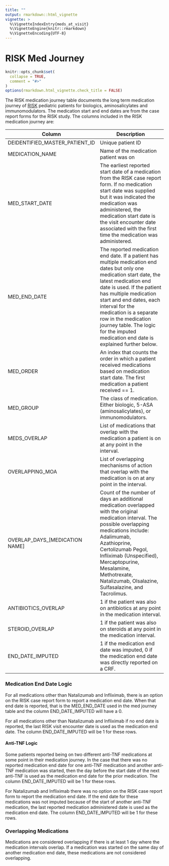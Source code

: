 ```yaml
---
title: ""
output: rmarkdown::html_vignette
vignette: >
  %\VignetteIndexEntry{meds_at_visit}
  %\VignetteEngine{knitr::rmarkdown}
  %\VignetteEncoding{UTF-8}
---
```


# RISK Med Journey

```r
knitr::opts_chunk$set(
  collapse = TRUE,
  comment = "#>"
)
options(rmarkdown.html_vignette.check_title = FALSE)
```

The RISK medication journey table documents the long term medication journey of [RISK](https://www.crohnscolitisfoundation.org/research/current-research-initiatives/pediatric-risk-stratification) pediatric patients for biologics, aminosalicylates and immunomodulators. The medication start and end dates are from the case report forms for the RISK study. The columns included in the RISK medication journey are:

| Column                          | Description                                                                                                                                                                                                                                                                                                                                                                             |
|--------------------|----------------------------------------------------|
| DEIDENTIFIED_MASTER_PATIENT_ID  | Unique patient ID                                                                                                                                                                                                                                                                                                                                                                       |
| MEDICATION_NAME                 | Name of the medication patient was on                                                                                                                                                                                                                                                                                                                                                   |
| MED_START_DATE                  | The earliest reported start date of a medication from the RISK case report form. If no medication start date was supplied but it was indicated the medication was administered, the medication start date is the visit encounter date associated with the first time the medication was administered.                                                                                   |
| MED_END_DATE                    | The reported medication end date. If a patient has multiple medication end dates but only one medication start date, the latest medication end date is used. If the patient has multiple medication start and end dates, each interval for the medication is a separate row in the medication journey table. The logic for the imputed medication end date is explained further below.  |
| MED_ORDER                       | An index that counts the order in which a patient received medications based on medication start date. The first medication a patient received == 1.                                                                                                                                                                                                                                    |
| MED_GROUP                       | The class of medication. Either biologic, 5-ASA (aminosalicylates), or immunomodulators.                                                                                                                                                                                                                                                                                                |
| MEDS_OVERLAP                    | List of medications that overlap with the medication a patient is on at any point in the interval.                                                                                                                                                                                                                                                                                      |
| OVERLAPPING_MOA                 | List of overlapping mechanisms of action that overlap with the medication is on at any point in the interval.                                                                                                                                                                                                                                                                           |
| OVERLAP_DAYS\_[MEDICATION NAME] | Count of the number of days an additional medication overlapped with the original medication interval. The possible overlapping medications include: Adalimumab, Azathioprine, Certolizumab Pegol, Infliximab (Unspecified), Mercaptopurine, Mesalamine, Methotrexate, Natalizumab, Olsalazine, Sulfasalazine, and Tacrolimus.                                                          |
| ANTIBIOTICS_OVERLAP             | 1 if the patient was also on antibiotics at any point in the medication interval.                                                                                                                                                                                                                                                                                                       |
| STEROID_OVERLAP                 | 1 if the patient was also on steroids at any point in the medication interval.                                                                                                                                                                                                                                                                                                          |
| END_DATE_IMPUTED                | 1 if the medication end date was imputed, 0 if the medication end date was directly reported on a CRF.                                                                                                                                                                                                                                                                                  |

### Medication End Date Logic 

For all medications other than Natalizumab and Infliximab, there is an option on the RISK case report form to report a medication end date. When that end date is reported, that is the MED_END_DATE used in the med journey table and the column END_DATE_IMPUTED will have a 0. 

For all medications other than Natalizumab and Infliximab if no end date is reported, the last RISK visit encounter date is used as the medication end date. The column END_DATE_IMPUTED will be 1 for these rows.

#### Anti-TNF Logic

Some patients reported being on two different anti-TNF medications at some point in their medication journey. In the case that there was no reported medication end date for one anti-TNF medication and another anti-TNF medication was started, then the day before the start date of the next anti-TNF is used as the medication end date for the prior medication. The column END_DATE_IMPUTED will be 1 for these rows.

For Natalizumab and Infliximab there was no option on the RISK case report form to report the medication end date. If the end date for these medications was not imputed because of the start of another anti-TNF medication, the last reported medication administered date is used as the medication end date. The column END_DATE_IMPUTED will be 1 for these rows.

### Overlapping Medications

Medications are considered overlapping if there is at least 1 day where the medication intervals overlap. If a medication was started on the same day of another medication end date, these medications are not considered overlapping.
